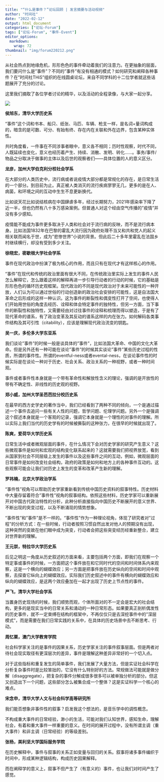 ```yaml
---
title: "“什么是事件？”论坛回顾 | 发言摘要与活动视频"
author: "时间社"
date: "2022-02-12"
output: html_document
categories: ["论坛-Forum"]
tags: ["论坛-Forum", "事件-Event"]
editor_options: 
  markdown: 
    wrap: 72
thumbnail: "img/forum220212.png"
---
```


从社会热点到地缘危机，形形色色的事件牵动着我们的注意力。在更抽象的层面，我们要问什么是"事件"？不同的"事件"有没有相通的模式？如何研究和阐释各种事件？在"时间社THiS"组织的在线圆桌论坛，来自不同学科的十二位学者就这些话题展开了充分的讨论。

这里我们摘取了各位学者讨论的精华，以及活动的全程录像，与大家一起分享。

![](/img/logo2.png)

**侯旭东，清华大学历史系**

"事件"这个词和书本、船只、纸张、马匹、车辆、枪支一样，是名词+量词构成的，暗含的是可数、可分、有始有终、存在内在关联和外在边界，包含某种实体性。

共时角度看，一件事在不同涉事者眼中，意义各不相同；历时性观察，时代不同，人既延续也变化，意义也经历着产生、持续、消散、发明、转化......。事务/事件/物品之分取决于做事的主体以及后世的观察者们------具体位置的人的意义区分。

**龙彦，加州大学伯克利分校社会学系**

在大部分的人类历史中，流行病或者说疫情大部分都是常规化的存在，是日常生活的一个部分。到目前为止。真正被人类消灭的流行疾病寥寥无几，更多的是在人、病菌，和环境之间的互动中生生不息更新换代。

比如说天花比如说结核病在中国肆虐多年，经过长期努力，2021年感染率下降了近一半，但也仍然有八十多万感染案例。但普通人对这个经由空气传播的"疫情"并没有多少感知。

疫情能不能成为事件更多取决于人类和社会对于流行病的反映，而不是流行病本身。比如法国1832年在巴黎的霍乱大流行因为政府处理不当又和共和党人的起义相关联而闻名于世，成为"悲惨世界"小说的背景。但此后二十多年里霍乱在法国乡村继续横行，却没有受到多少关注。

**徐晓宏，密歇根大学社会学系**

事件在现代政治中扮演了极为核心的作用，而且只有在现代才有这样核心的作用。

"事件"在现代和传统的政治里面有很大不同，在传统政治里实际上发生的事件人民怎么解释它，怎么跟着这样的解释再进一步引导行动者的行动的时候，它的基础是形形色色的循环历史观框架。现代政治的不同是现代政治对于未来可能性的一种开放，人们认为可以通过世俗的行动创造新的政治社会安排的可能性，这是自法国大革命之后形成的这样一种认识。这为事件的断裂性和偶变性打开了空间，也使得人们开始用世俗的角度去经历、诠释和体会特定事件的独特性，但另一方面，当下事件的断裂性和独特性，又需要经由对过往事件的诠释和梳理而得以塑造，于是有了现代革命的谱系，有了政治变革及其反动的谱系这样的内在张力。如何解码各类事件结构及其可引性（citability），应该是理解现代政治流变的钥匙。

**吴一庆，多伦多大学东亚系**

我们谈论"事件"的时候一般是谈具体的"事件"，比如法国大革命、中国的文化大革命。但是另外还有一种可能在谈论"事件"的时候其实谈论"事件"某些历史过程的性质，所谓的事件性。所谓的eventful-ness或者evental-ness，在谈论事件性的时候实际是在谈论一种对于历史、社会关系、政治关系的一种视野，或者一种时间观。

事件或者事件性本身就是一个带有革命性和解放性含义的理论，强调的是开放性的带有不确定性、非线性的历史观的视野。

**郑小威，加州大学圣芭芭拉分校历史系**

在最早的西方史学史的著作当中，我们已经看到了两种不同的倾向，一个是通过描述一个事件去追问一些有关人性的问题，哲学问题、伦理学问题。另外一个是强调这个叙述本身就是一个客观的记录，强调它本身就是一个理性的对事件的理解。所以实际上我们当代的历史学有的时候被撕裂的这种张力，在很早的时候就出现了。

**陈爽，爱荷华大学历史系**

日常生活中或者微观层面的事件，在什么情况下会对历史学家的研究产生意义？这些微观事件是如何和宏观的结构变化联系起来的？这就需要我们把视界放宽，看到从国家到社会不同层级上发生的事件以及这些事件之间的互动，例如，微观层面的日常事件是如何改变社会结构，政府的政策是如何和地方上的各种事件互动的。这些观察可能会让我们对历史上发生的变革和改革产生新的理解。

**罗祎楠，北京大学政治学系**

"事件性"视角可以帮助历史学家重新看到传统中国历史资料的叙事特性。历史材料中大量存留着符合"事件性"视角的叙事结构。依照这些材料，历史学家可以重新展开对中国古代政治特性的分析，此种分析直接指向中国历史不断展开的意义世界、不断出现的突变过程，以及不断涌现的情势想象。

"事件性"和"事件"是不一样的。"事件性"作为一种理论视角，体现了研究者对"过程"的分析方式：在一些时候，行动者按照习惯自然出发对他人的预期没有出现，这种突然的变故在他们眼中成为突变，行动者会把这些突变经历经重新整合，建立对世界新的理解。

**王元崇，特拉华大学历史系**

后见之明这一角度从历史叙述的方面来看，主要包括两个方面，即我们在观察一个特定事或事件的时候，一方面把这个事件放在和它同时代的空间和时间体系内来观察，这是一个横向的蝴蝶效应；另一方面是把事件放在历史纵向的空间和时间中观察，去探查它纵向上的蝴蝶效应。实际我们历史叙述中的事件有横向的蝴蝶效应和纵向的蝴蝶效应，是这两个效应叠加在一起才出现了历史上节点性的事件。

**严飞，清华大学社会学系**

当置身历史现场的时候，我们顺势而观，个体所面对的不一定会是宏大的社会结构，更多的是现实当中的日常关系和涌动的一种日常形态。如果要真正剖析偶发性的历史事件，就不一定束缚在结构的框架中，不再仅仅只是去深挖事件中的"深层模式"，而是需要在我们日常实践的关系中，在具体的历史场景中去不断思考、行动。

**周忆粟，澳门大学教育学院**

社会科学家关注的是事件的因果关系，历史学家关注的事件叙事层面。但是两者对待社会现实取径有更深层次的差异，事件是理解这种差异非常好的一个切入点。

对于这些指标和重复发生的简单事件，我们发展了大量方法，但是实证社会科学在分析复杂事件时是比较笨拙的，它没有什么特别好的方法。常规做法可能就是做分解（disaggregate），把复杂的事件分解成很多很多可以被单独分析的部分。但这又创造出下一个问题，这些部分怎么被集合成一个整体？这是实证科学一个核心的难点。

**宋念申，清华大学人文与社会科学高等研究所**

我们能否想象非事件性的叙事？启发我这个想法的，是音乐学中的调性概念。

不构成重大事件的日常经验，渺小的生活，可能对我们认知世界，感知生命，理解社会，有着和重大事件一样重要的意义。在时间的展开过程中，没有所谓主调（重大事件）和非主调（日常经验）的等级差别。

**张杨，美利坚大学国际服务学院**

在历史解释中，事件与叙事的关系正如变量与回归的关系。叙事将诸多事件编织于时间中，形成某种逻辑结构，构成历史因果解释。

而在阐释学的意义上，叙事不但产生了（有意义的）事件，也让我们对时间产生了感觉。
